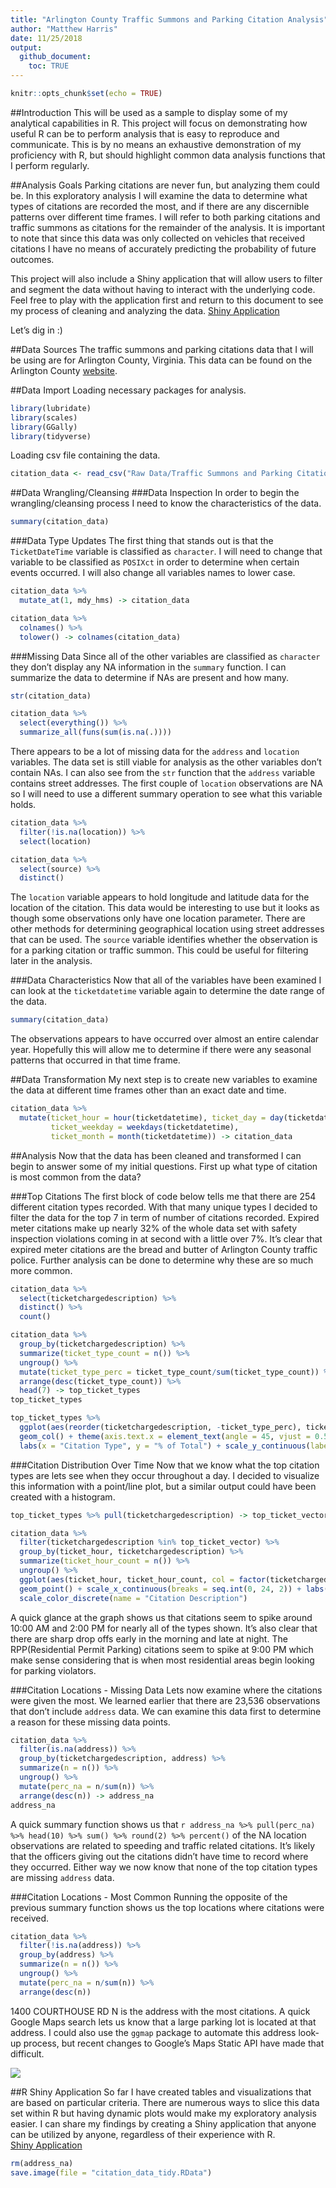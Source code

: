 ```yaml
---
title: "Arlington County Traffic Summons and Parking Citation Analysis"
author: "Matthew Harris"
date: 11/25/2018
output:
  github_document:
    toc: TRUE
---
```


```r
knitr::opts_chunk$set(echo = TRUE)
```

##Introduction
This will be used as a sample to display some of my analytical capabilities in R. This project will focus on demonstrating how useful R can be to perform analysis that is easy to reproduce and communicate. This is by no means an exhaustive demonstration of my proficiency with R, but should highlight common data analysis functions that I perform regularly.

##Analysis Goals
Parking citations are never fun, but analyzing them could be. In this exploratory analysis I will examine the data to determine what types of citations are recorded the most, and if there are any discernible patterns over different time frames. I will refer to both parking citations and traffic summons as citations for the remainder of the analysis. It is important to note that since this data was only collected on vehicles that received citations I have no means of accurately predicting the probability of future outcomes.

This project will also include a Shiny application that will allow users to filter and segment the data without having to interact with the underlying code. Feel free to play with the application first and return to this document to see my process of cleaning and analyzing the data. [Shiny Application](https://mhdemo7.shinyapps.io/Citation_Analysis_Shiny/)

Let's dig in :)

##Data Sources
The traffic summons and parking citations data that I will be using are for Arlington County, Virginia. This data can be found on the Arlington County [website](https://data.arlingtonva.us/datasets/183803/traffic-summons-and-parking-citations/).

##Data Import
Loading necessary packages for analysis.
```r
library(lubridate)
library(scales)
library(GGally)
library(tidyverse)
```

Loading csv file containing the data.
```r
citation_data <- read_csv("Raw Data/Traffic Summons and Parking Citations.csv")
```

##Data Wrangling/Cleansing
###Data Inspection
In order to begin the wrangling/cleansing process I need to know the characteristics of the data. 

```r
summary(citation_data)
```
###Data Type Updates
The first thing that stands out is that the `TicketDateTime` variable is classified as `character`. I will need to change that variable to be classified as `POSIXct` in order to determine when certain events occurred. I will also change all variables names to lower case.

```r
citation_data %>%
  mutate_at(1, mdy_hms) -> citation_data

citation_data %>%
  colnames() %>%
  tolower() -> colnames(citation_data)
```

###Missing Data
Since all of the other variables are classified as `character` they don't display any NA information in the `summary` function. I can summarize the data to determine if NAs are present and how many.

```r
str(citation_data)

citation_data %>%
  select(everything()) %>%
  summarize_all(funs(sum(is.na(.))))
```
There appears to be a lot of missing data for the `address` and `location` variables. The data set is still viable for analysis as the other variables don't contain NAs. I can also see from the `str` function that the `address` variable contains street addresses. The first couple of `location` observations are NA so I will need to use a different summary operation to see what this variable holds.
```r
citation_data %>%
  filter(!is.na(location)) %>%
  select(location)

citation_data %>%
  select(source) %>%
  distinct()
```
The `location` variable appears to hold longitude and latitude data for the location of the citation. This data would be interesting to use but it looks as though some observations only have one location parameter. There are other methods for determining geographical location using street addresses that can be used. The `source` variable identifies whether the observation is for a parking citation or traffic summon. This could be useful for filtering later in the analysis. <br />

###Data Characteristics
Now that all of the variables have been examined I can look at the `ticketdatetime` variable again to determine the date range of the data. 

```r
summary(citation_data)
```
The observations appears to have occurred over almost an entire calendar year. Hopefully this will allow me to determine if there were any seasonal patterns that occurred in that time frame. 

##Data Transformation
My next step is to create new variables to examine the data at different time frames other than an exact date and time.
```r
citation_data %>%
  mutate(ticket_hour = hour(ticketdatetime), ticket_day = day(ticketdatetime),
         ticket_weekday = weekdays(ticketdatetime),
         ticket_month = month(ticketdatetime)) -> citation_data
```
##Analysis
Now that the data has been cleaned and transformed I can begin to answer some of my initial questions. First up what type of citation is most common from the data?

###Top Citations
The first block of code below tells me that there are 254 different citation types recorded. With that many unique types I decided to filter the data for the top 7 in term of number of citations recorded. Expired meter citations make up nearly 32% of the whole data set with safety inspection violations coming in at second with a little over 7%. It's clear that expired meter citations are the bread and butter of Arlington County traffic police. Further analysis can be done to determine why these are so much more common.
```r
citation_data %>%
  select(ticketchargedescription) %>%
  distinct() %>%
  count()

citation_data %>%
  group_by(ticketchargedescription) %>%
  summarize(ticket_type_count = n()) %>%
  ungroup() %>%
  mutate(ticket_type_perc = ticket_type_count/sum(ticket_type_count)) %>%
  arrange(desc(ticket_type_count)) %>%
  head(7) -> top_ticket_types
top_ticket_types

top_ticket_types %>%
  ggplot(aes(reorder(ticketchargedescription, -ticket_type_perc), ticket_type_perc, fill = factor(ticketchargedescription))) + 
  geom_col() + theme(axis.text.x = element_text(angle = 45, vjust = 0.5), legend.position = "none") + 
  labs(x = "Citation Type", y = "% of Total") + scale_y_continuous(labels = percent)
```

###Citation Distribution Over Time
Now that we know what the top citation types are lets see when they occur throughout a day. I decided to visualize this information with a point/line plot, but a similar output could have been created with a histogram.
```r
top_ticket_types %>% pull(ticketchargedescription) -> top_ticket_vector

citation_data %>%
  filter(ticketchargedescription %in% top_ticket_vector) %>%
  group_by(ticket_hour, ticketchargedescription) %>%
  summarize(ticket_hour_count = n()) %>%
  ungroup() %>%
  ggplot(aes(ticket_hour, ticket_hour_count, col = factor(ticketchargedescription))) + geom_line() + 
  geom_point() + scale_x_continuous(breaks = seq.int(0, 24, 2)) + labs(x = "Hour", y = "Citation Count") +
  scale_color_discrete(name = "Citation Description")
```

A quick glance at the graph shows us that citations seem to spike around 10:00 AM and 2:00 PM for nearly all of the types shown. It's also clear that there are sharp drop offs early in the morning and late at night. The RPP(Residential Permit Parking) citations seem to spike at 9:00 PM which make sense considering that is when most residential areas begin looking for parking violators.

###Citation Locations - Missing Data
Lets now examine where the citations were given the most. We learned earlier that there are 23,536 observations that don't include `address` data. We can examine this data first to determine a reason for these missing data points.

```r
citation_data %>%
  filter(is.na(address)) %>%
  group_by(ticketchargedescription, address) %>%
  summarize(n = n()) %>%
  ungroup() %>%
  mutate(perc_na = n/sum(n)) %>%
  arrange(desc(n)) -> address_na
address_na
```
A quick summary function shows us that `r address_na %>% pull(perc_na) %>% head(10) %>% sum() %>% round(2) %>% percent()` of the NA location observations are related to speeding and traffic related citations. It's likely that the officers giving out the citations didn't have time to record where they occurred. Either way we now know that none of the top citation types are missing `address` data.

###Citation Locations - Most Common
Running the opposite of the previous summary function shows us the top locations where citations were received.
```r
citation_data %>%
  filter(!is.na(address)) %>%
  group_by(address) %>%
  summarize(n = n()) %>%
  ungroup() %>%
  mutate(perc_na = n/sum(n)) %>%
  arrange(desc(n))
```

1400 COURTHOUSE RD N is the address with the most citations. A quick Google Maps search lets us know that a large parking lot is located at that address. I could also use the `ggmap` package to automate this address look-up process, but recent changes to Google's Maps Static API have made that difficult.

![](top_address.png)

##R Shiny Application
So far I have created tables and visualizations that are based on particular criteria. There are numerous ways to slice this data set within R but having dynamic plots would make my exploratory analysis easier. I can share my findings by creating a Shiny application that anyone can be utilized by anyone, regardless of their experience with R.<br /> [Shiny Application](https://mhdemo7.shinyapps.io/Citation_Analysis_Shiny/)

```r
rm(address_na)
save.image(file = "citation_data_tidy.RData")
```